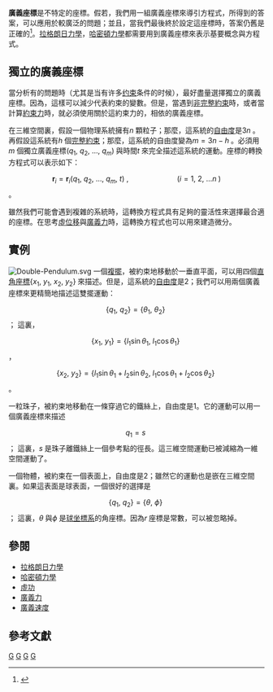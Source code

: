 {{noteTA
|G1=物理學
|G2=數學
}}
'''廣義座標'''是不特定的座標。假若，我們用一組廣義座標來導引方程式，所得到的答案，可以應用於較廣泛的問題；並且，當我們最後終於設定這座標時，答案仍舊是正確的<ref name="Torby1984">{{cite book |last=Torby |first=Bruce |title=Advanced Dynamics for Engineers |url=https://archive.org/details/advanceddynamics0000torb |series=HRW Series in Mechanical Engineering |year=1984 |publisher=CBS College Publishing |location=United States of America |language=en |isbn=0-03-063366-4 |pages=pp. 259}}</ref>。[[拉格朗日力學|拉格朗日力學]]，[[哈密頓力學|哈密頓力學]]都需要用到廣義座標來表示基要概念與方程式。

== 獨立的廣義座標 ==
當分析有的問題時（尤其是当有许多[[约束|约束]]条件的时候），最好盡量選擇獨立的廣義座標。因為，這樣可以減少代表約束的變數。但是，當遇到[[非完整系統|非完整約束]]時，或者當計算[[約束|約束力]]時，就必須使用關於這約束力的，相依的廣義座標。

在三維空間裏，假設一個物理系統擁有<math>n\,\!</math>顆粒子；那麼，這系統的[[自由度|自由度]]是<math>3n\,\!</math>。再假設這系統有<math>h\,\!</math>個[[完整系統|完整約束]]；那麼，這系統的自由度變為<math>m=3n - h\,\!</math>。必須用<math>m\,\!</math>個獨立廣義座標<math>(q_1,\ q_2,\ \dots,\ q_m)\,\!</math>與時間<math>t\,\!</math>來完全描述這系統的運動。座標的轉換方程式可以表示如下：
:<math>\mathbf{r}_i=\mathbf{r}_i(q_1,\ q_2,\ \dots,\ q_m,\ t)\ ,\qquad\qquad\qquad(i=1,\ 2,\ \dots n\,\!)</math>。

雖然我們可能會遇到複雜的系統時，這轉換方程式具有足夠的靈活性來選擇最合適的座標。在思考[[虛位移|虛位移]]與[[廣義力|廣義力]]時，這轉換方程式也可以用來建造微分。

== 實例 ==
[[File:Double-Pendulum.svg|thumb]]
一個[[擺|複擺]]，被約束地移動於一垂直平面，可以用四個[[直角坐標系|直角座標]]<math>\lbrace x_1,\ y_1,\ x_2,\ y_2\rbrace\,\!</math>來描述。但是，這系統的[[自由度|自由度]]是2；我們可以用兩個廣義座標來更精簡地描述這雙擺運動：
:<math>\lbrace q_1,\ q_2 \rbrace = \lbrace\theta_1,\ \theta_2 \rbrace\,\!</math>；
這裏，
:<math>\lbrace x_1,\ y_1 \rbrace = \lbrace l_1\sin\theta_1,\ l_1\cos\theta_1 \rbrace\,\!</math>，
:<math>\lbrace x_2,\ y_2 \rbrace = \lbrace l_1\sin\theta_1+l_2\sin\theta_2,\    l_1\cos\theta_1+l_2\cos\theta_2 \rbrace\,\!</math>。

一粒珠子，被約束地移動在一條穿過它的鐵絲上，自由度是1。它的運動可以用一個廣義座標來描述
:<math>q_1= s\,\!</math>；
這裏，<math>s\,\!</math>是珠子離鐵絲上一個參考點的徑長。這三維空間運動已被減縮為一維空間運動了。

一個物體，被約束在一個表面上，自由度是2；雖然它的運動也是嵌在三維空間裏。如果這表面是球表面，一個很好的選擇是
:<math>\lbrace q_1,\ q_2 \rbrace = \lbrace \theta,\ \phi \rbrace \,\!</math>；
這裏，<math>\theta\,\!</math>與<math>\phi\,\!</math>是[[球坐標系|球坐標系]]的角座標。因為<math>r\,\!</math>座標是常數，可以被忽略掉。

== 參閱 ==
* [[拉格朗日力學|拉格朗日力學]]
* [[哈密頓力學|哈密頓力學]]
* [[虛功_(物理)|虛功]]
* [[廣義力|廣義力]]
* [[廣義速度|廣義速度]]

== 參考文獻 ==
<references/>
[[Category:力學|G]]
[[Category:經典力學|G]]
[[Category:拉格朗日力學|G]]
[[Category:坐标系|G]]